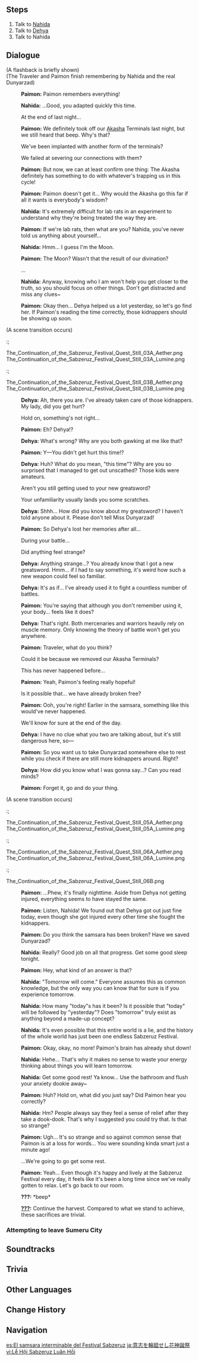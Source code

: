 {{Quest Infobox
|id            = 03010
|image         = Archon Quest C3A2 The Samsara of the Sabzeruz Festival.png
|type          = Archon
|chapter       = III
|actNum        = II
|act           = The Morn a Thousand Roses Brings
|part          = 4
|requirement   = 
|characters    = Dehya; Dunyarzad; Nahida; Paimon; Traveler; Azar <!-- as ??? -->
|startLocation = [[Sumeru City]], [[Sumeru]]
|region        = Sumeru
|area          = Avidya Forest
|subarea       = Sumeru City
|prev          = The Continuation of the Sabzeruz Festival
|next          = The Causality of the Sabzeruz Festival
|rewards       = Adventure EXP*450;Mora*18,000;Adventurer's Experience*7;Mystic Enhancement Ore*3
|voiced        = yes
}}
{{TeyvatQuest|title=The Samsara of the Sabzeruz Festival|chapter=3|act=2|part=4}}

==Steps==
# Talk to [[Nahida]]
# Talk to [[Dehya]]
# Talk to Nahida

==Dialogue==
{{Quest Description|Now you know very well that this is not the first time you have attended the [[Sabzeruz Festival]]. To save [[Dunyarzad]], you must find a way to get to the bottom of the truth.}}
{{Dialogue Start}}
;(A flashback is briefly shown)
;(The Traveler and Paimon finish remembering by Nahida and the real Dunyarzad)
:{{A|vo xmaq011 1 paimon 01.ogg}} '''Paimon:''' Paimon remembers everything!
:{{A|vo xmaq011 1 nahida 01.ogg}} '''Nahida:''' ...Good, you adapted quickly this time.
:{{DIcon}} At the end of last night...
:{{A|vo xmaq011 1 paimon 02.ogg}} '''Paimon:''' We definitely took off our [[Akasha]] Terminals last night, but we still heard that beep. Why's that?
:{{DIcon}} We've been implanted with another form of the terminals?
:{{DIcon}} We failed at severing our connections with them?
:{{A|vo xmaq011 1 paimon 03.ogg}} '''Paimon:''' But now, we can at least confirm one thing: The Akasha definitely has something to do with whatever's trapping us in this cycle!
:{{A|vo xmaq011 1 paimon 04.ogg}} '''Paimon:''' Paimon doesn't get it... Why would the Akasha go this far if all it wants is everybody's wisdom?
:{{A|vo xmaq011 1 nahida 02.ogg}} '''Nahida:''' It's extremely difficult for lab rats in an experiment to understand why they're being treated the way they are.
:{{A|vo xmaq011 1 paimon 05.ogg}} '''Paimon:''' If we're lab rats, then what are you? Nahida, you've never told us anything about yourself...
:{{A|vo xmaq011 1 nahida 03.ogg}} '''Nahida:''' Hmm... I guess I'm the Moon.
:{{A|vo xmaq011 1 paimon 06.ogg}} '''Paimon:''' The Moon? Wasn't that the result of our divination?
:{{DIcon}} ...
:{{A|vo xmaq011 1 nahida 04.ogg}} '''Nahida:''' Anyway, knowing who I am won't help you get closer to the truth, so you should focus on other things. Don't get distracted and miss any clues~
:{{A|vo xmaq011 1 paimon 07.ogg}} '''Paimon:''' Okay then... Dehya helped us a lot yesterday, so let's go find her. If Paimon's reading the time correctly, those kidnappers should be showing up soon.
;(A scene transition occurs)
:;<gallery widths="350">
The_Continuation_of_the_Sabzeruz_Festival_Quest_Still_03A_Aether.png
The_Continuation_of_the_Sabzeruz_Festival_Quest_Still_03A_Lumine.png
</gallery>
:;<gallery widths="350">
The_Continuation_of_the_Sabzeruz_Festival_Quest_Still_03B_Aether.png
The_Continuation_of_the_Sabzeruz_Festival_Quest_Still_03B_Lumine.png
</gallery>
:{{A|vo xmaq011 2 dehya 01.ogg}} '''Dehya:''' Ah, there you are. I've already taken care of those kidnappers. My lady, did you get hurt?
:{{DIcon}} Hold on, something's not right...
:{{A|vo xmaq011 2 paimon 01.ogg}} '''Paimon:''' Eh? Dehya!?
:{{A|vo xmaq011 2 dehya 02.ogg}} '''Dehya:''' What's wrong? Why are you both gawking at me like that?
:{{A|vo xmaq011 2 paimon 02.ogg}} '''Paimon:''' Y&mdash;You didn't get hurt this time!?
:{{A|vo xmaq011 2 dehya 03.ogg}} '''Dehya:''' Huh? What do you mean, "this time"? Why are you so surprised that I managed to get out unscathed? Those kids were amateurs.
:{{DIcon}} Aren't you still getting used to your new greatsword?
:{{DIcon}} Your unfamiliarity usually lands you some scratches.
:{{A|vo xmaq011 2 dehya 04.ogg}} '''Dehya:''' Shhh... How did you know about my greatsword? I haven't told anyone about it. Please don't tell Miss Dunyarzad!
:{{A|vo xmaq011 2 paimon 03.ogg}} '''Paimon:''' So Dehya's lost her memories after all...
:{{DIcon}} During your battle...
:{{DIcon}} Did anything feel strange?
:{{A|vo xmaq011 2 dehya 05.ogg}} '''Dehya:''' Anything strange...? You already know that I got a new greatsword. Hmm... if I had to say something, it's weird how such a new weapon could feel so familiar.
:{{A|vo xmaq011 2 dehya 06.ogg}} '''Dehya:''' It's as if... I've already used it to fight a countless number of battles.
:{{A|vo xmaq011 2 paimon 04.ogg}} '''Paimon:''' You're saying that although you don't remember using it, your body... feels like it does?
:{{A|vo xmaq011 2 dehya 07.ogg}} '''Dehya:''' That's right. Both mercenaries and warriors heavily rely on muscle memory. Only knowing the theory of battle won't get you anywhere.
:{{A|vo xmaq011 2 paimon 05.ogg}} '''Paimon:''' Traveler, what do you think?
:{{DIcon}} Could it be because we removed our Akasha Terminals?
:{{DIcon}} This has never happened before...
:{{A|vo xmaq011 2 paimon 06.ogg}} '''Paimon:''' Yeah, Paimon's feeling really hopeful!
:{{DIcon}} Is it possible that... we have already broken free?
:{{A|vo xmaq011 2 paimon 07.ogg}} '''Paimon:''' Ooh, you're right! Earlier in the samsara, something like this would've never happened.
:{{DIcon}} We'll know for sure at the end of the day.
:{{A|vo xmaq011 2 dehya 08.ogg}} '''Dehya:''' I have no clue what you two are talking about, but it's still dangerous here, so&mdash;
:{{A|vo xmaq011 2 paimon 08.ogg}} '''Paimon:''' So you want us to take Dunyarzad somewhere else to rest while you check if there are still more kidnappers around. Right?
:{{A|vo xmaq011 2 dehya 09.ogg}} '''Dehya:''' How did you know what I was gonna say...? Can you read minds?
:{{A|vo xmaq011 2 paimon 09.ogg}} '''Paimon:''' Forget it, go and do your thing.
;(A scene transition occurs)
:;<gallery widths="350">
The_Continuation_of_the_Sabzeruz_Festival_Quest_Still_05A_Aether.png
The_Continuation_of_the_Sabzeruz_Festival_Quest_Still_05A_Lumine.png
</gallery>
:;<gallery widths="350">
The_Continuation_of_the_Sabzeruz_Festival_Quest_Still_06A_Aether.png
The_Continuation_of_the_Sabzeruz_Festival_Quest_Still_06A_Lumine.png
</gallery>
:;<gallery widths="350">
The_Continuation_of_the_Sabzeruz_Festival_Quest_Still_06B.png
</gallery>
:{{A|vo xmaq011 3 paimon 01.ogg}} '''Paimon:''' ...Phew, it's finally nighttime. Aside from Dehya not getting injured, everything seems to have stayed the same.
:{{A|vo xmaq011 3 paimon 02.ogg}} '''Paimon:''' Listen, Nahida! We found out that Dehya got out just fine today, even though she got injured every other time she fought the kidnappers.
:{{A|vo xmaq011 3 paimon 03.ogg}} '''Paimon:''' Do you think the samsara has been broken? Have we saved Dunyarzad?
:{{A|vo xmaq011 3 nahida 01.ogg}} '''Nahida:''' Really? Good job on all that progress. Get some good sleep tonight.
:{{A|vo xmaq011 3 paimon 04.ogg}} '''Paimon:''' Hey, what kind of an answer is that?
:{{A|vo xmaq011 3 nahida 02.ogg}} '''Nahida:''' "Tomorrow will come." Everyone assumes this as common knowledge, but the only way you can know that for sure is if you experience tomorrow.
:{{A|vo xmaq011 3 nahida 03.ogg}} '''Nahida:''' How many "today"s has it been? Is it possible that "today" will be followed by "yesterday"? Does "tomorrow" truly exist as anything beyond a made-up concept?
:{{A|vo xmaq011 3 nahida 04.ogg}} '''Nahida:''' It's even possible that this entire world is a lie, and the history of the whole world has just been one endless Sabzeruz Festival.
:{{A|vo xmaq011 3 paimon 05.ogg}} '''Paimon:''' Okay, okay, no more! Paimon's brain has already shut down!
:{{A|vo xmaq011 3 nahida 05.ogg}} '''Nahida:''' Hehe... That's why it makes no sense to waste your energy thinking about things you will learn tomorrow.
:{{A|vo xmaq011 3 nahida 06.ogg}} '''Nahida:''' Get some good rest! Ya know... Use the bathroom and flush your anxiety dookie away~
:{{A|vo xmaq011 3 paimon 06.ogg}} '''Paimon:''' Huh? Hold on, what did you just say? Did Paimon hear you correctly?
:{{A|vo xmaq011 3 nahida 07.ogg}} '''Nahida:''' Hm? People always say they feel a sense of relief after they take a dook-dook. That's why I suggested you could try that. Is that so strange?
:{{A|vo xmaq011 3 paimon 07.ogg}} '''Paimon:''' Ugh... It's so strange and so against common sense that Paimon is at a loss for words... You were sounding kinda smart just a minute ago!
:{{DIcon}} ...We're going to go get some rest.
:{{A|vo xmaq011 3 paimon 08.ogg}} '''Paimon:''' Yeah... Even though it's happy and lively at the Sabzeruz Festival every day, it feels like it's been a long time since we've really gotten to relax. Let's go back to our room.
:{{color|menu|A plan has been set in motion somewhere unknown to you...}}
:{{A|Akasha Terminal Beep.ogg}} '''???:''' *beep*
:{{A|vo xmaq011 3 azar 01.ogg}} '''[[Azar|???]]:''' Continue the harvest. Compared to what we stand to achieve, these sacrifices are trivial.
{{Dialogue End}}

===Attempting to leave Sumeru City===
{{Transclude|The Coming of the Sabzeruz Festival|Attempting to leave Sumeru City}}

==Soundtracks==
{{Soundtracks by Category Table|type=quest}}

==Trivia==
{{Transclude|The Morn a Thousand Roses Brings|steins;gate reference|section=1}}

==Other Languages==
{{Other Languages
|en      = The Samsara of the Sabzeruz Festival
|zhs     = 轮回意志的花神诞祭
|zhs_rm  = Lúnhuí Yìzhì de Huāshéndànjì
|zht     = 輪迴意志的花神誕祭
|zht_rm  = Lúnhuí Yìzhì de Huāshéndànjì
|zh_tl   = The Reincarnated Will of the Sabzeruz Festival
|ja      = 意志を輪廻せし花神誕祭
|ja_rm   = Ishi wo RInne seshi Kashin Tansai
|ja_tl   = Flower God's Birthday Festival of Will's Samsara
|ko      = 윤회하는 화신 탄신 축제
|ko_tl   = Transmigrating Flower God's Birthday Festival
|es      = El samsara interminable del Festival Sabzeruz
|es_tl   = The Endless Samsara of the Sabzeruz Festival
|fr      = La répétition du Festival Sabzeruz
|fr_tl   = The Repetition of the Sabzeruz Festival
|ru      = Колесо Сансары Сабзеруза
|ru_tl   = The Wheel of Sabzeruz Samsara
|th      = สังสารวัฏเทศกาล Sabzeruz
|th_rm   = 
|th_tl   = 
|vi      = Lễ Hội Sabzeruz Luân Hồi
|vi_tl   = 
|de      = Das wiederkommende Sabzeruz-Fest
|de_tl   = The Returning Sabzeruz Festival
|id      = Samsara dari Festival Sabzeruz
|id_tl   = The Samsara from Sabzeruz Festival
|pt      = O Samsara do Festival Sabzeruz
|pt_tl   = The Samsara of the Sabzeruz Festival
|tr      = Sabzeruz Festivalinin Samsarası
|tr_tl   = Sabzeruz Festival's Samsara
|it      = Il samsara del Festival del Sabzeruz
|it_tl   = The Samsara of the Sabzeruz Festival
}}

==Change History==
{{Change History|3.0}}

==Navigation==
{{Archon Quest Navbox|chapter=Chapter III}}

[[es:El samsara interminable del Festival Sabzeruz]]
[[ja:意志を輪廻せし花神誕祭]]
[[vi:Lễ Hội Sabzeruz Luân Hồi]]